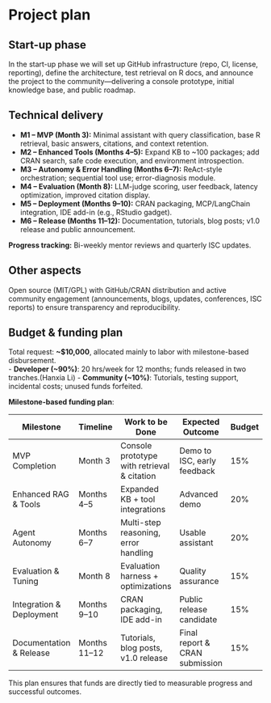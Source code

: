 # Project plan

## Start-up phase
<!--
Covering the planning phase, this section should provide a relatively
detailed plan of how work will start on the project. This section is
important because projects need to get up and running quickly.


 - [ ] Setting up collaboration platform inc. code for contributors etc.
 - [ ] Licence decisions
 - [ ] Reporting framework
-->

In the start-up phase we will set up GitHub infrastructure (repo, CI, license, reporting), define the architecture, test retrieval on R docs, and announce the project to the community—delivering a console prototype, initial knowledge base, and public roadmap.  

## Technical delivery
<!--
Covering the actual delivery of the project this section should
provide at least a high-level description of the implementation.

Including target dates is really important as you need to be committed
and the ISC need to have a means of tracking delivery
-->

- **M1 – MVP (Month 3):** Minimal assistant with query classification, base R retrieval, basic answers, citations, and context retention.  
- **M2 – Enhanced Tools (Months 4–5):** Expand KB to ~100 packages; add CRAN search, safe code execution, and environment introspection.  
- **M3 – Autonomy & Error Handling (Months 6–7):** ReAct-style orchestration; sequential tool use; error-diagnosis module.  
- **M4 – Evaluation (Month 8):** LLM-judge scoring, user feedback, latency optimization, improved citation display.  
- **M5 – Deployment (Months 9–10):** CRAN packaging, MCP/LangChain integration, IDE add-in (e.g., RStudio gadget).  
- **M6 – Release (Months 11–12):** Documentation, tutorials, blog posts; v1.0 release and public announcement.  

**Progress tracking:** Bi-weekly mentor reviews and quarterly ISC updates.  


## Other aspects

<!--
How will you ensure that your work is available to the widest number
of people? Please specify the open-source or creative commons license(s)
you will use, how you will host your code so that others can contribute,
and how you will publicize your work. We encourage you to plan content
to be shared quarterly on the R Consortium blog.

 - [ ] Announcement post
 - [ ] Delivery blog post
 - [ ] Social media
 - [ ] UseR!
 - [ ] ISC meetings
-->

Open source (MIT/GPL) with GitHub/CRAN distribution and active community engagement (announcements, blogs, updates, conferences, ISC reports) to ensure transparency and reproducibility.  


## Budget & funding plan

<!--
Outline the milestones for development and how much funding will be
required for each stage (as payments will be tied to project milestone
completion). Each milestone should specify the work to be done and the
expected outcomes, providing enough detail for the ISC to understand
the scope of the project work and assess the likelihood of success.

We expect that most of the budget will be allocated
for labor costs. We do not cover indirect costs. The ISC grants cannot
cover such things as travel, lodging, food, journal publication fees,
or personal hardware. Cloud services may be covered if they are specific
to the project and the project period. The ISC reserves the right to vet
how funds are used for each project separately. If in doubt, please reach
out to us.
-->

Total request: **~$10,000**, allocated mainly to labor with milestone-based disbursement.  
- **Developer (~90%)**: 20 hrs/week for 12 months; funds released in two tranches.(Hanxia Li)
- **Community (~10%)**: Tutorials, testing support, incidental costs; unused funds forfeited.  

**Milestone-based funding plan**:  


| Milestone              | Timeline       | Work to be Done                        | Expected Outcome               | Budget |
|------------------------|----------------|----------------------------------------|--------------------------------|--------|
| MVP Completion         | Month 3        | Console prototype with retrieval & citation | Demo to ISC, early feedback   | 15%    |
| Enhanced RAG & Tools   | Months 4–5     | Expanded KB + tool integrations        | Advanced demo                  | 20%    |
| Agent Autonomy         | Months 6–7     | Multi-step reasoning, error handling   | Usable assistant               | 20%    |
| Evaluation & Tuning    | Month 8        | Evaluation harness + optimizations     | Quality assurance              | 15%    |
| Integration & Deployment | Months 9–10 | CRAN packaging, IDE add-in             | Public release candidate       | 15%    |
| Documentation & Release | Months 11–12 | Tutorials, blog posts, v1.0 release    | Final report & CRAN submission | 15%    |

This plan ensures that funds are directly tied to measurable progress and successful outcomes.  
